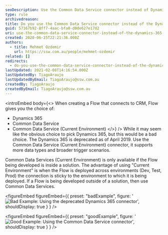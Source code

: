 ```yaml
---
seoDescription: Use the Common Data Service connector instead of Dynamics 365 when creating Flows to ensure compatibility and scalability.
type: rule
archivedreason:
title: Do you use the Common Data Service connector instead of the Dynamics 365 connector when using flows?
guid: 57167b92-8ff7-4aac-bfa0-d0de627e17d2
uri: use-the-common-data-service-connector-instead-of-the-dynamics-365-connector
created: 2020-06-25T22:21:36.000Z
authors:
  - title: Mehmet Ozdemir
    url: https://ssw.com.au/people/mehmet-ozdemir
related: []
redirects:
  - do-you-use-the-common-data-service-connector-instead-of-the-dynamics-365-connector-when-using-flows
lastUpdated: 2021-02-08T14:16:54.000Z
lastUpdatedBy: TiagoAraujo
lastUpdatedByEmail: TiagoAraujo@ssw.com.au
createdBy: TiagoAraujo
createdByEmail: TiagoAraujo@ssw.com.au
---
```


<introEmbed
  body={<>
When creating a Flow that connects to CRM, Flow gives you the choice of:

- Dynamics 365
- Common Data Service
- Common Data Service (Current Environment)
  </>}
/>
While it may seem like the obvious choice to pick Dynamics 365, but this would be a bad choice. The Dynamics 365 is deprecated as of April 2019. Use the Common Data Service (Current Environment) connector, it supports more data types and broader trigger scenarios.

Common Data Services (Current Environment) is only available if the Flow being developed is inside a solution. The advantage of using "Current Environment" is when the Flow is deployed across environments (Dev, Test, Prod) the connection is sticky to the environment to which it is being deployed. If a Flow is being developed outside of a solution, then use Common Data Services.

<figureEmbed figureEmbed={{
  preset: "badExample",
  figure: '![Bad Example: Using the deprecated Dynamics 365 connector](/uploads/rules/use-the-common-data-service-connector-instead-of-the-dynamics-365-connector/bad-connector-use.png)',
  shouldDisplay: true
} } />


<figureEmbed figureEmbed={{
  preset: "goodExample",
  figure: '![Good Example: Using the Common Data Service connector](/uploads/rules/use-the-common-data-service-connector-instead-of-the-dynamics-365-connector/good-connector-use.png)',
  shouldDisplay: true
} } />
